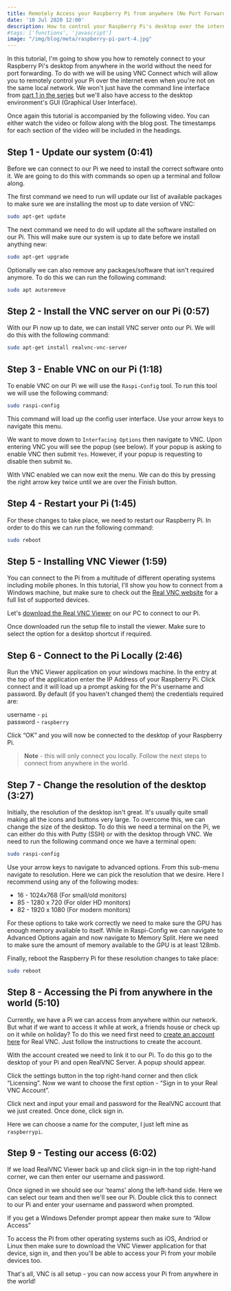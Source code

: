 ```yaml
---
title: Remotely Access your Raspberry Pi from anywhere (No Port Forwarding)
date: '10 Jul 2020 12:00'
description: How to control your Raspberry Pi's desktop over the internet without port forwarding? Using VNC Connect to access your Pi outside your local network.
#tags: ['functions', 'javascript']
image: "/img/blog/meta/raspberry-pi-part-4.jpg"
---
```


<YouTube id="gCbGmAFqLoU"/>

In this tutorial, I'm going to show you how to remotely connect to your Raspberry Pi's desktop from anywhere in the world without the need for port forwarding. To do with we will be using VNC Connect which will allow you to remotely control your Pi over the internet even when you're not on the same local network. We won't just have the command line interface from [part 1 in the series](/blog/installing-raspbian-and-enabling-ssh/) but we'll also have access to the desktop environment's GUI (Graphical User Interface).  
  
Once again this tutorial is accompanied by the following video. You can either watch the video or follow along with the blog post. The timestamps for each section of the video will be included in the headings.

Step 1 - Update our system (0:41)
---------------------------------

Before we can connect to our Pi we need to install the correct software onto it. We are going to do this with commands so open up a terminal and follow along.  
  
The first command we need to run will update our list of available packages to make sure we are installing the most up to date version of VNC:

```bash
sudo apt-get update
```

The next command we need to do will update all the software installed on our Pi. This will make sure our system is up to date before we install anything new:

```bash
sudo apt-get upgrade
```

Optionally we can also remove any packages/software that isn't required anymore. To do this we can run the following command:

```bash
sudo apt autoremove
```

Step 2 - Install the VNC server on our Pi (0:57)
------------------------------------------------

With our Pi now up to date, we can install VNC server onto our Pi. We will do this with the following command:

```bash
sudo apt-get install realvnc-vnc-server
```

Step 3 - Enable VNC on our Pi (1:18)
------------------------------------

To enable VNC on our Pi we will use the `Raspi-Config` tool. To run this tool we will use the following command:

```bash
sudo raspi-config
```

This command will load up the config user interface. Use your arrow keys to navigate this menu.  
  
We want to move down to `Interfacing Options` then navigate to VNC. Upon entering VNC you will see the popup (see below). If your popup is asking to enable VNC then submit `Yes`. However, if your popup is requesting to disable then submit `No`.

With VNC enabled we can now exit the menu. We can do this by pressing the right arrow key twice until we are over the Finish button.

Step 4 - Restart your Pi (1:45)
-------------------------------

For these changes to take place, we need to restart our Raspberry Pi. In order to do this we can run the following command:

```bash
sudo reboot
```

Step 5 - Installing VNC Viewer (1:59)
-------------------------------------

You can connect to the Pi from a multitude of different operating systems including mobile phones. In this tutorial, I'll show you how to connect from a Windows machine, but make sure to check out the [Real VNC website](https://www.realvnc.com/en/connect/download/viewer/) for a full list of supported devices.  
  
Let's [download the Real VNC Viewer](https://www.realvnc.com/en/connect/download/viewer/) on our PC to connect to our Pi.  
  
Once downloaded run the setup file to install the viewer. Make sure to select the option for a desktop shortcut if required.


Step 6 - Connect to the Pi Locally (2:46)
-----------------------------------------

Run the VNC Viewer application on your windows machine. In the entry at the top of the application enter the IP Address of your Raspberry Pi. Click connect and it will load up a prompt asking for the Pi's username and password. By default (if you haven't changed them) the credentials required are:  
  
username - `pi`  
password - `raspberry`  
  
Click “OK” and you will now be connected to the desktop of your Raspberry Pi.

> **Note** - this will only connect you locally. Follow the next steps to connect from anywhere in the world.

Step 7 - Change the resolution of the desktop (3:27)
----------------------------------------------------

Initially, the resolution of the desktop isn't great. It's usually quite small making all the icons and buttons very large. To overcome this, we can change the size of the desktop. To do this we need a terminal on the Pi, we can either do this with Putty (SSH) or with the desktop through VNC. We need to run the following command once we have a terminal open:

```bash
sudo raspi-config
```

Use your arrow keys to navigate to advanced options. From this sub-menu navigate to resolution. Here we can pick the resolution that we desire. Here I recommend using any of the following modes:

*   16 - 1024x768 (For small/old monitors)
*   85 - 1280 x 720 (For older HD monitors)
*   82 - 1920 x 1080 (For modern monitors)


For these options to take work correctly we need to make sure the GPU has enough memory available to itself. While in Raspi-Config we can navigate to Advanced Options again and now navigate to Memory Split. Here we need to make sure the amount of memory available to the GPU is at least 128mb.


Finally, reboot the Raspberry Pi for these resolution changes to take place:

```bash
sudo reboot
```

Step 8 - Accessing the Pi from anywhere in the world (5:10)
-----------------------------------------------------------

Currently, we have a Pi we can access from anywhere within our network. But what if we want to access it while at work, a friends house or check up on it while on holiday? To do this we need first need to [create an account here](https://manage.realvnc.com/en/auth) for Real VNC. Just follow the instructions to create the account.  
  
With the account created we need to link it to our Pi. To do this go to the desktop of your Pi and open RealVNC Server. A popup should appear.

Click the settings button in the top right-hand corner and then click “Licensing”. Now we want to choose the first option - “Sign in to your Real VNC Account”.  
  
Click next and input your email and password for the RealVNC account that we just created. Once done, click sign in.  
  
Here we can choose a name for the computer, I just left mine as `raspberrypi`.

Step 9 - Testing our access (6:02)
----------------------------------

If we load RealVNC Viewer back up and click sign-in in the top right-hand corner, we can then enter our username and password.  
  
Once signed in we should see our 'teams' along the left-hand side. Here we can select our team and then we'll see our Pi. Double click this to connect to our Pi and enter your username and password when prompted.  
  
If you get a Windows Defender prompt appear then make sure to “Allow Access”

To access the Pi from other operating systems such as iOS, Andriod or Linux then make sure to download the VNC Viewer application for that device, sign in, and then you'll be able to access your Pi from your mobile devices too.

That's all, VNC is all setup - you can now access your Pi from anywhere in the world!